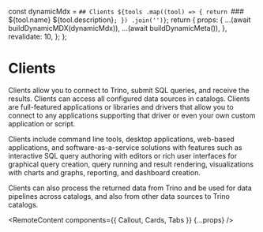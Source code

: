 
  const dynamicMdx = `## Clients
  ${tools
    .map((tool) => {
      return `### ${tool.name}
    ${tool.description}`;
    })
    .join('')}`;
  return {
    props: {
      ...(await buildDynamicMDX(dynamicMdx)),
      ...(await buildDynamicMeta()),
    },
    revalidate: 10,
  };
};

# Clients

Clients allow you to connect to Trino, submit SQL queries, and receive the
results. Clients can access all configured data sources in catalogs. Clients are
full-featured applications or libraries and drivers that allow you to connect to
any applications supporting that driver or even your own custom application or
script.

Clients include command line tools, desktop applications, web-based
applications, and software-as-a-service solutions with features such as
interactive SQL query authoring with editors or rich user interfaces for
graphical query creation, query running and result rendering, visualizations
with charts and graphs, reporting, and dashboard creation.

Clients can also process the returned data from Trino and be used for data
pipelines across catalogs, and also from other data sources to Trino catalogs.

<RemoteContent components={{ Callout, Cards, Tabs }} {...props} />
